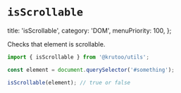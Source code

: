 # `isScrollable`

  title: 'isScrollable',
  category: 'DOM',
  menuPriority: 100,
};

Checks that element is scrollable.

```js
import { isScrollable } from '@krutoo/utils';

const element = document.querySelector('#something');

isScrollable(element); // true or false
```
